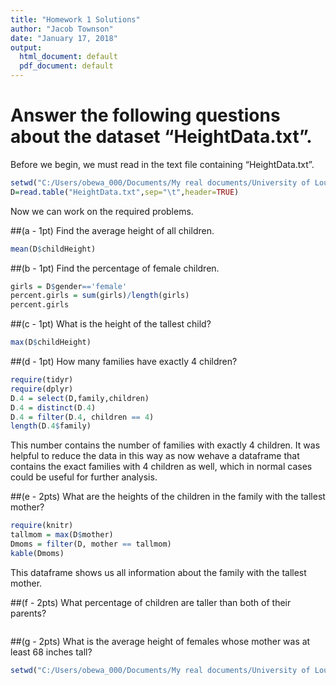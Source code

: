 ```yaml
---
title: "Homework 1 Solutions"
author: "Jacob Townson"
date: "January 17, 2018"
output:
  html_document: default
  pdf_document: default
---
```



# Answer the following questions about the dataset "HeightData.txt".

Before we begin, we must read in the text file containing "HeightData.txt". 

```r
setwd("C:/Users/obewa_000/Documents/My real documents/University of Louisville/public_work/Classes/Homework/Statistics 668")
D=read.table("HeightData.txt",sep="\t",header=TRUE)
```
Now we can work on the required problems.

##(a - 1pt) Find the average height of all children.

```r
mean(D$childHeight)
```


##(b - 1pt) Find the percentage of female children.

```r
girls = D$gender=='female'
percent.girls = sum(girls)/length(girls)
percent.girls
```


##(c - 1pt) What is the height of the tallest child?

```r
max(D$childHeight)
```


##(d - 1pt) How many families have exactly 4 children?

```r
require(tidyr)
require(dplyr)
D.4 = select(D,family,children)
D.4 = distinct(D.4)
D.4 = filter(D.4, children == 4)
length(D.4$family)
```

This number contains the number of families with exactly $4$ children. It was helpful to reduce the data in this way as now wehave a dataframe that contains the exact families with $4$ children as well, which in normal cases could be useful for further analysis.

##(e - 2pts) What are the heights of the children in the family with the tallest mother?

```r
require(knitr)
tallmom = max(D$mother)
Dmoms = filter(D, mother == tallmom)
kable(Dmoms)
```

This dataframe shows us all information about the family with the tallest mother.

##(f - 2pts) What percentage of children are taller than both of their parents?

```r

```


##(g - 2pts) What is the average height of females whose mother was at least 68 inches tall?















```r
setwd("C:/Users/obewa_000/Documents/My real documents/University of Louisville/public_work/")
```


